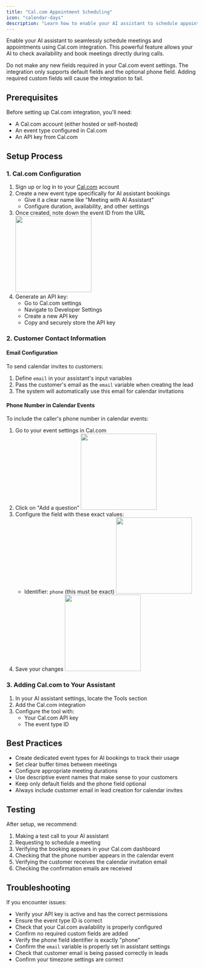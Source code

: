 ```yaml
---
title: "Cal.com Appointment Scheduling"
icon: "calendar-days"
description: "Learn how to enable your AI assistant to schedule appointments using Cal.com integration"
---
```


Enable your AI assistant to seamlessly schedule meetings and appointments using Cal.com integration. This powerful feature allows your AI to check availability and book meetings directly during calls.

<Warning>
  Do not make any new fields required in your Cal.com event settings. The
  integration only supports default fields and the optional phone field. Adding
  required custom fields will cause the integration to fail.
</Warning>

## Prerequisites

Before setting up Cal.com integration, you'll need:

- A Cal.com account (either hosted or self-hosted)
- An event type configured in Cal.com
- An API key from Cal.com

## Setup Process

### 1. Cal.com Configuration

1. Sign up or log in to your [Cal.com](https://cal.com/) account
2. Create a new event type specifically for AI assistant bookings
   - Give it a clear name like "Meeting with AI Assistant"
   - Configure duration, availability, and other settings
3. Once created, note down the event ID from the URL
   <img height="200" src="/resources/cal-event-id.png" />
4. Generate an API key:
   - Go to Cal.com settings
   - Navigate to Developer Settings
   - Create a new API key
   - Copy and securely store the API key

### 2. Customer Contact Information

#### Email Configuration

To send calendar invites to customers:

1. Define `email` in your assistant's input variables
2. Pass the customer's email as the `email` variable when creating the lead
3. The system will automatically use this email for calendar invitations

#### Phone Number in Calendar Events

To include the caller's phone number in calendar events:

1. Go to your event settings in Cal.com
2. Click on "Add a question"
   <img height="200" src="/resources/cal-event-settings.jpeg" />
3. Configure the field with these exact values:
   - Identifier: `phone` (this must be exact)
     <img height="200" src="/resources/cal-phone-field.jpeg" />
4. Save your changes
   <img height="200" src="/resources/cal-save.jpeg" />

### 3. Adding Cal.com to Your Assistant

1. In your AI assistant settings, locate the Tools section
2. Add the Cal.com integration
3. Configure the tool with:
   - Your Cal.com API key
   - The event type ID

## Best Practices

- Create dedicated event types for AI bookings to track their usage
- Set clear buffer times between meetings
- Configure appropriate meeting durations
- Use descriptive event names that make sense to your customers
- Keep only default fields and the phone field optional
- Always include customer email in lead creation for calendar invites

## Testing

After setup, we recommend:

1. Making a test call to your AI assistant
2. Requesting to schedule a meeting
3. Verifying the booking appears in your Cal.com dashboard
4. Checking that the phone number appears in the calendar event
5. Verifying the customer receives the calendar invitation email
6. Checking the confirmation emails are received

## Troubleshooting

If you encounter issues:

- Verify your API key is active and has the correct permissions
- Ensure the event type ID is correct
- Check that your Cal.com availability is properly configured
- Confirm no required custom fields are added
- Verify the phone field identifier is exactly "phone"
- Confirm the `email` variable is properly set in assistant settings
- Check that customer email is being passed correctly in leads
- Confirm your timezone settings are correct
